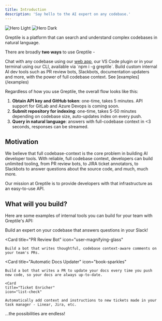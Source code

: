 ```yaml
---
title: Introduction
description: 'Say hello to the AI expert on any codebase.'
---
```


<img
  className="block dark:hidden"
  src="/images/hero-light.svg"
  alt="Hero Light"
/>
<img
  className="hidden dark:block"
  src="/images/hero-dark.svg"
  alt="Hero Dark"
/>

Greptile is a platform that can search and understand complex codebases in natural language.

There are broadly **two ways** to use Greptile -

<CardGroup cols={2}>
  <Card
    title="LLM-powered codebase Q&A"
    icon="messages-question"
  >
    Chat with any codebase using our <a href="https://app.greptile.com">web app</a>, our VS Code plugin or in your terminal using our CLI, available via `npm i -g greptile`.
  </Card>
  <Card
    title="Internal AI Developer tools"
    icon="screwdriver-wrench"
  >
    Build custom internal AI dev tools such as PR review bots, Slackbots, documentation updaters and more, with the power of full codebase context. See [examples](/examples)
  </Card>
</CardGroup>

Regardless of how you use Greptile, the overall flow looks like this:

1. **Obtain API key and GitHub token**: one-time, takes 5 minutes. API support for GitLab and Azure Devops is coming soon.
2. **Submit repository for indexing**: one-time, takes 5-50 minutes depending on codebase size, auto-updates index on every push.
3. **Query in natural language**: answers with full-codebase context in \<3 seconds, responses can be streamed.

## Motivation

We believe that full codebase-context is the core problem in building AI developer tools. With reliable, full codebase context, developers can build unlimited tooling, from PR review bots, to JIRA ticket annotators, to Slackbots to answer questions about the source code, and much, much more.

Our mission at Greptile is to provide developers with that infrastructure as an easy-to-use API.

## What will you build?

Here are some examples of internal tools you can build for your team with Greptile's API:

<CardGroup cols={2}>
  <Card
    title="Codebase Expert Slackbot"
    icon="slack"
  >
    Build an expert on your codebase that answers questions in your Slack!
  </Card>

  <Card
    title="PR Review Bot"
    icon="user-magnifying-glass"
  >
    Build a bot that writes thoughtful, codebase context-aware comments on your team's PRs.
  </Card>

  <Card
    title="Automatic Docs Updater"
    icon="book-sparkles"
  >
    Build a bot that writes a PR to update your docs every time you push new code, so your docs are always up-to-date.
  </Card>

    <Card
    title="Ticket Enricher"
    icon="list-check"
  >
    Automatically add context and instructions to new tickets made in your task manager - Linear, Jira, etc.
  </Card>

</CardGroup>
...the possibilities are endless!
